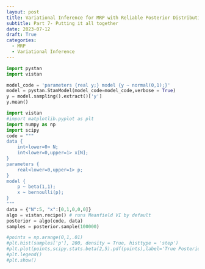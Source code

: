 ```yaml
---
layout: post
title: Variational Inference for MRP with Reliable Posterior Distributions
subtitle: Part 7- Putting it all together
date: 2023-07-12
draft: True
categories:
  - MRP
  - Variational Inference
---
```


```python
import pystan
import vistan
```

```python
model_code = 'parameters {real y;} model {y ~ normal(0,1);}'
model = pystan.StanModel(model_code=model_code,verbose = True)
y = model.sampling().extract()['y']
y.mean()
```


```python
import vistan 
#import matplotlib.pyplot as plt
import numpy as np 
import scipy
code = """
data {
    int<lower=0> N;
    int<lower=0,upper=1> x[N];
}
parameters {
    real<lower=0,upper=1> p;
}
model {
    p ~ beta(1,1);
    x ~ bernoulli(p);
}
"""
data = {"N":5, "x":[0,1,0,0,0]}
algo = vistan.recipe() # runs Meanfield VI by default
posterior = algo(code, data) 
samples = posterior.sample(100000)

#points = np.arange(0,1,.01)
#plt.hist(samples['p'], 200, density = True, histtype = 'step')
#plt.plot(points,scipy.stats.beta(2,5).pdf(points),label='True Posterior')
#plt.legend()
#plt.show()
```